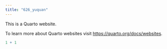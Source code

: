 ```yaml
---
title: "626_yuquan"
---
```


This is a Quarto website.

To learn more about Quarto websites visit <https://quarto.org/docs/websites>.

```r
1 + 1
```
